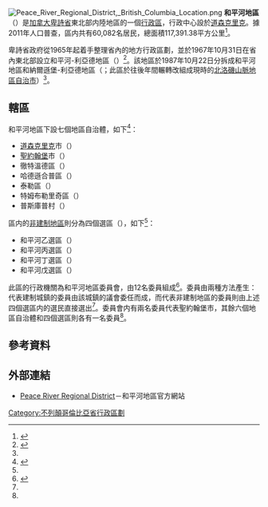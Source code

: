 {{noteTA
|1=zh-cn:不列颠哥伦比亚;zh-hk:卑詩;zh-mo:卑詩;zh-tw:英屬哥倫比亞
|2=zh-cn:弗雷泽;zh-hk:菲沙;zh-mo:菲沙;zh-tw:弗雷澤
|3=zh-cn:乔治;zh-hk:佐治;zh-mo:佐治;zh-tw:喬治
}}
[[File:Peace_River_Regional_District,_British_Columbia_Location.png|right]]
'''和平河地區'''（{{lang-en|Peace River Regional District}}）是[[加拿大|加拿大]][[卑詩省|卑詩省]]東北部内陸地區的一個[[不列顛哥倫比亞省行政區劃|行政區]]，行政中心設於[[道森克里克|道森克里克]]。據2011年人口普查，區内共有60,082名居民，總面積117,391.38平方公里<ref name="2011census">{{Cite web |url=http://www12.statcan.gc.ca/census-recensement/2011/dp-pd/prof/details/page.cfm?Lang=E&Geo1=CD&Code1=5955&Geo2=PR&Code2=59&Data=Count&SearchText=peace%20river&SearchType=Begins&SearchPR=59&B1=All&Custom=&TABID=1 |title=Census Profile - Census Division |accessdate=2014-01-29 |work=[[Statistics_Canada|Statistics Canada]] |date=2014-01-08 |archive-date=2016-03-04 |archive-url=https://web.archive.org/web/20160304113343/http://www12.statcan.gc.ca/census-recensement/2011/dp-pd/prof/details/page.cfm?Lang=E&Geo1=CD&Code1=5955&Geo2=PR&Code2=59&Data=Count&SearchText=peace%20river&SearchType=Begins&SearchPR=59&B1=All&Custom=&TABID=1 |dead-url=no }}</ref>。

卑詩省政府從1965年起着手整理省內的地方行政區劃，並於1967年10月31日在省內東北部設立和平河-利亞德地區（{{lang|en|Peace River-Liard Regional District}}）<ref name="GeoBC">{{Cite web |url=http://apps.gov.bc.ca/pub/bcgnws/names/54454.html |title=BC Geographical Names: Northern Rockies Regional District |accessdate=2014-01-29 |work=GeoBC |archive-date=2014-02-02 |archive-url=https://web.archive.org/web/20140202154626/http://apps.gov.bc.ca/pub/bcgnws/names/54454.html |dead-url=no }}</ref>。該地區於1987年10月22日分拆成和平河地區和納爾遜堡-利亞德地區（{{lang|en|Fort Nelson-Liard Regional District}}；此區於往後年間輾轉改組成現時的[[北洛磯山脈地區自治市|北洛磯山脈地區自治市]]）<ref name="GeoBC"/>。

== 轄區 ==
和平河地區下設七個地區自治體，如下<ref name="membership">{{Cite web |url=http://prrd.bc.ca/about/municipalities.php |title=Communities |accessdate=2014-01-29 |work=和平河地區 |deadurl=yes |archiveurl=https://web.archive.org/web/20140203231128/http://prrd.bc.ca/about/municipalities.php |archivedate=2014-02-03 }}</ref>：
* [[道森克里克|道森克里克]]市（{{lang|en|City of Dawson Creek}}）
* [[聖約翰堡_(卑詩省)|聖約翰堡]]市（{{lang|en|City of Fort St. John}}）
* 徹特溫德區（{{lang|en|District of Chetwynd}}）
* 哈德遜合普區（{{lang|en|District of Hudson's Hope}}）
* 泰勒區（{{lang|en|District of Taylor}}）
* 特姆布勒里奇區（{{lang|en|District of Tumbler Ridge}}）
* 普斯庫普村（{{lang|en|Village of Pouce Coupe}}）

區内的[[非建制地區|非建制地區]]則分為四個選區（{{lang|en|electoral areas}}），如下<ref name="membership"/>：
* 和平河乙選區（{{lang|en|Electoral Area B}}）
* 和平河丙選區（{{lang|en|Electoral Area C}}）
* 和平河丁選區（{{lang|en|Electoral Area D}}）
* 和平河戊選區（{{lang|en|Electoral Area E}}）

此區的行政機關為和平河地區委員會，由12名委員組成<ref name="directors">{{Cite web |url=http://prrd.bc.ca/board/index.php |title=Board of Directors |accessdate=2014-01-29 |work=和平河地區 |archive-url=https://web.archive.org/web/20140203183024/http://prrd.bc.ca/board/index.php |archive-date=2014-02-03 |dead-url=yes }}</ref>。委員由兩種方法產生：代表建制城鎮的委員由該城鎮的議會委任而成，而代表非建制地區的委員則由上述四個選區内的選民直接選出<ref name="membership"/>。委員會内有兩名委員代表聖約翰堡市，其餘六個地區自治體和四個選區則各有一名委員<ref name="directors"/>。

== 參考資料 ==
{{reflist}}

== 外部連結 ==
{{commonscat|Peace River Regional District}}
*{{en}}[https://web.archive.org/web/20140702151209/http://prrd.bc.ca/home.php Peace River Regional District]－和平河地區官方網站

{{不列颠哥伦比亚省行政区划}}

[[Category:不列顛哥倫比亞省行政區劃|Category:不列顛哥倫比亞省行政區劃]]
